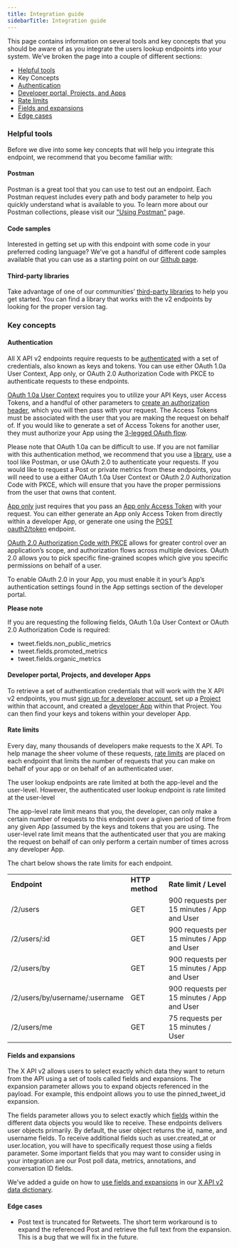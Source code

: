 ---
title: Integration guide
sidebarTitle: Integration guide
---


This page contains information on several tools and key concepts that you should be aware of as you integrate the users lookup endpoints into your system. We’ve broken the page into a couple of different sections:

* [Helpful tools](#helpful)
* Key Concepts
* [Authentication](#authentication)
* [Developer portal, Projects, and Apps](#portal)
* [Rate limits](#limits)
* [Fields and expansions](#fields)
* [Edge cases](#edge)

### Helpful tools

Before we dive into some key concepts that will help you integrate this endpoint, we recommend that you become familiar with:

#### Postman

Postman is a great tool that you can use to test out an endpoint. Each Postman request includes every path and body parameter to help you quickly understand what is available to you. To learn more about our Postman collections, please visit our ["Using Postman"](/tutorials/postman-getting-started) page. 

#### Code samples

Interested in getting set up with this endpoint with some code in your preferred coding language? We’ve got a handful of different code samples available that you can use as a starting point on our [Github page](https://github.com/xdevplatform/Twitter-API-v2-sample-code).

#### Third-party libraries

Take advantage of one of our communities’ [third-party libraries](/x-api/tools-and-libraries/overview) to help you get started. You can find a library that works with the v2 endpoints by looking for the proper version tag.

### Key concepts

#### Authentication

All X API v2 endpoints require requests to be [authenticated](/resources/fundamentals/authentication) with a set of credentials, also known as keys and tokens. You can use either OAuth 1.0a User Context, App only, or OAuth 2.0 Authorization Code with PKCE to authenticate requests to these endpoints. 

[OAuth 1.0a User Context](/resources/fundamentals/authentication#oauth-1-0a-2) requires you to utilize your API Keys, user Access Tokens, and a handful of other parameters to [create an authorization header](/resources/fundamentals/authentication#authorizing-a-request), which you will then pass with your request. The Access Tokens must be associated with the user that you are making the request on behalf of. If you would like to generate a set of Access Tokens for another user, they must authorize your App using the [3-legged OAuth flow](https://developer-staging.twitter.com/resources/fundamentals/authentication/obtaining-user-access-tokens). 

Please note that OAuth 1.0a can be difficult to use. If you are not familiar with this authentication method, we recommend that you use a [library](/x-api/tools-and-libraries/overview), use a tool like Postman, or use OAuth 2.0 to authenticate your requests. If you would like to request a Post or private metrics from these endpoints, you will need to use a either OAuth 1.0a User Context or OAuth 2.0 Authorization Code with PKCE, which will ensure that you have the proper permissions from the user that owns that content.
 

[App only](/resources/fundamentals/authentication#bearer-token-also-known-as-app-only) just requires that you pass an [App only Access Token](/resources/fundamentals/authentication#bearer-token-also-known-as-app-only) with your request. You can either generate an App only Access Token from directly within a developer App, or generate one using the [POST oauth2/token](/resources/fundamentals/authentication#post-oauth2-token) endpoint.

[OAuth 2.0 Authorization Code with PKCE](/resources/fundamentals/authentication#oauth-2-0-authorization-code-flow-with-pkce-2) allows for greater control over an application’s scope, and authorization flows across multiple devices. OAuth 2.0 allows you to pick specific fine-grained scopes which give you specific permissions on behalf of a user. 

To enable OAuth 2.0 in your App, you must enable it in your’s App’s authentication settings found in the App settings section of the developer portal.

**Please note**

If you are requesting the following fields, OAuth 1.0a User Context or OAuth 2.0 Authorization Code is required: 

* tweet.fields.non\_public\_metrics
* tweet.fields.promoted_metrics
* tweet.fields.organic_metrics

#### Developer portal, Projects, and developer Apps

To retrieve a set of authentication credentials that will work with the X API v2 endpoints, you must [sign up for a developer account](https://developer.twitter.com/en/portal/petition/essential/basic-info), set up a [Project](/resources/fundamentals/projects) within that account, and created a [developer App](/resources/fundamentals/developer-apps) within that Project. You can then find your keys and tokens within your developer App. 
 

#### Rate limits

Every day, many thousands of developers make requests to the X API. To help manage the sheer volume of these requests, [rate limits](/x-api/fundamentals/rate-limits) are placed on each endpoint that limits the number of requests that you can make on behalf of your app or on behalf of an authenticated user. 

The user lookup endpoints are rate limited at both the app-level and the user-level. However, the authenticated user lookup endpoint is rate limited at the user-level

The app-level rate limit means that you, the developer, can only make a certain number of requests to this endpoint over a given period of time from any given App (assumed by the keys and tokens that you are using. The user-level rate limit means that the authenticated user that you are making the request on behalf of can only perform a certain number of times across any developer App.

The chart below shows the rate limits for each endpoint.

|     |     |     |
| :--- | :--- | :--- |
| **Endpoint** | **HTTP method** | **Rate limit / Level** |
| /2/users | GET | 900 requests per 15 minutes / App and User |
| /2/users/:id | GET | 900 requests per 15 minutes / App and User |
| /2/users/by | GET | 900 requests per 15 minutes / App and User |
| /2/users/by/username/:username | GET | 900 requests per 15 minutes / App and User |
| /2/users/me | GET | 75 requests per 15 minutes / User |

#### Fields and expansions

The X API v2 allows users to select exactly which data they want to return from the API using a set of tools called fields and expansions. The expansion parameter allows you to expand objects referenced in the payload. For example, this endpoint allows you to use the pinned\_tweet\_id expansion.

The fields parameter allows you to select exactly which [fields](/x-api/fundamentals/fields) within the different data objects you would like to receive. These endpoints delivers user objects primarily. By default, the user object returns the id, name, and username fields. To receive additional fields such as user.created_at or user.location, you will have to specifically request those using a fields parameter. Some important fields that you may want to consider using in your integration are our Post poll data, metrics, annotations, and conversation ID fields.

We’ve added a guide on how to [use fields and expansions](/x-api/fundamentals/data-dictionary#how-to-use-fields-and-expansions) in our [X API v2 data dictionary](/x-api/fundamentals/data-dictionary).


#### Edge cases

* Post text is truncated for Retweets. The short term workaround is to expand the referenced Post and retrieve the full text from the expansion. This is a bug that we will fix in the future.

